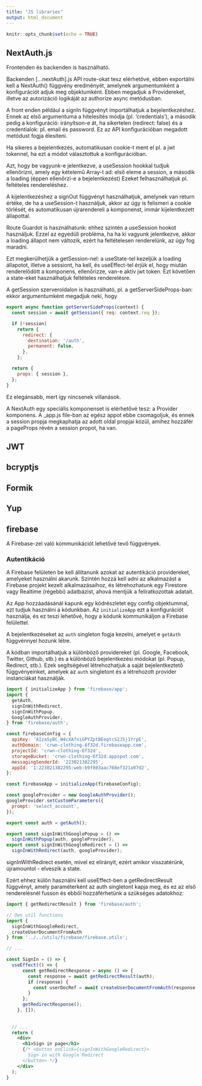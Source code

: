 ```yaml
---
title: "JS libraries"
output: html_document
---
```


```r
knitr::opts_chunk$set(echo = TRUE)
```

## NextAuth.js

Frontenden és backenden is használható.

Backenden [...nextAuth].js API route-okat tesz elérhetővé, ebben exportálni kell a NextAuth() függvény eredményét, amelynek argumentumként a konfigurációt adjuk meg objektumként. Ebben megadjuk a Providereket, illetve az autorizáció logikáját az authorize async metódusban. 

A front enden például a signIn függvényt importálhatjuk a bejelentkezéshez. Ennek az első argumentuma a hitelesítés módja (pl. 'credentials'), a második pedig a konfiguráció: irányítson-e át, ha sikertelen (redirect: false) és a credentialok: pl. email és password. Ez az API konfigurációban megadott metódust fogja élesíteni. 

Ha sikeres a bejelentkezés, automatikusan cookie-t ment el pl. a jwt tokennel, ha ezt a módot választottuk a konfigurációban.

Azt, hogy be vagyunk-e jelentkezve, a useSession hookkal tudjuk ellenőrizni, amely egy kételemű Array-t ad: első eleme a session, a második a loading (éppen ellenőrzi-e a bejelentkezést) Ezeket felhasználhatjuk pl. feltételes rendereléshez.

A kijelentkezéshez a signOut függvényt használhatjuk, amelynek van return értéke, de ha a useSession-t használjuk, akkor az úgy is felismeri a cookie törlését, és automatikusan újrarendereli a komponenst, immár kijelentkezett állapottal.

Route Guardot is használhatunk: ehhez szintén a useSession hookot használjuk. Ezzel az egyedüli probléma, ha ha ki vagyunk jelentkezve, akkor a loading állapot nem változik, ezért ha feltételesen renderelünk, az úgy fog maradni.

Ezt megkerülhetjük a getSession-nel: a useState-tel kezeljük a loading állapotot, illetve a sessiont, ha kell, és useEffect-tel érjük el, hogy miután renderelődött a komponens, ellenőrizze, van-e aktív jwt token. Ezt követően a state-eket használhatjuk feltételes renderelésre. 

A getSession szerveroldalon is használható, pl. a getServerSideProps-ban: ekkor argumentumként megadjuk neki, hogy 

```js
export async function getServerSideProps(context) {
  const session = await getSession({ req: context.req });

  if (!session)
    return {
      redirect: {
        destination: '/auth',
        permanent: false,
      },
    };

  return {
    props: { session },
  };
}
```

Ez elegánsabb, mert így nincsenek villanások.

A NextAuth egy speciális komponenset is elérhetővé tesz: a Provider komponens. A _app.js file-ban az egész appot ebbe csomagoljuk, és ennek a session propja megkaphatja az adott oldal propjai közül, amihez hozzáfér a pageProps révén a session propot, ha van.

## JWT

## bcryptjs

## Formik

## Yup

## firebase

A Firebase-zel való kommunikációt lehetővé tevő függvények.

### Autentikáció

A Firebase felületen be kell állítanunk azokat az autentikáció providereket, amelyeket használni akarunk. Szintén hozzá kell adni az alkalmazást a Firebase projekt kezelt alkalmazásaihoz, és létrehozhatunk egy Firestore vagy Realtime (régebbi) adatbázist, ahová mentjük a feliratkozottak adatait.

Az App hozzáadásánál kapunk egy kódrészletet egy config objektummal, ezt tudjuk használni a kódunkban. Az `initializeApp` ezt a konfigurációt használja, és ez teszi lehetővé, hogy a kódunk kommunikáljon a Firebase felülettel.

A bejelentkezéseket az `auth` singleton fogja kezelni, amelyet e `getAuth` függvénnyel hozunk létre.

A kódban importálhatjuk a különböző providereket (pl. Google, Facebook, Twitter, Github, stb.) és a különböző bejelentkezési módokat (pl. Popup, Redirect, stb.). Ezek segítségével létrehozhatjuk a saját bejelentkeztető függvényeinket, amelyek az `auth` singletont és a létrehozott provider instanciákat használják.


```js
import { initializeApp } from 'firebase/app';
import {
  getAuth,
  signInWithRedirect,
  signInWithPopup,
  GoogleAuthProvider,
} from 'firebase/auth';

const firebaseConfig = {
  apiKey: 'AIzaSyBC_W4cXAfniGPYZptBEegtcS2J5j1YrpE',
  authDomain: 'crwn-clothing-6f32d.firebaseapp.com',
  projectId: 'crwn-clothing-6f32d',
  storageBucket: 'crwn-clothing-6f32d.appspot.com',
  messagingSenderId: '223021382295',
  appId: '1:223021382295:web:b9f803aac768ef321a07d2',
};

const firebaseApp = initializeApp(firebaseConfig);

const googleProvider = new GoogleAuthProvider();
googleProvider.setCustomParameters({
  prompt: 'select_account',
});

export const auth = getAuth();

export const signInWithGooglePopup = () =>
  signInWithPopup(auth, googleProvider);
export const signInWithGoogleRedirect = () =>
  signInWithRedirect(auth, googleProvider);
```

signInWithRedirect esetén, mivel ez elirányít, ezért amikor visszatérünk, újramountol - elveszik a state.

Ezért ehhez külön használni kell useEffect-ben a getRedirectResult függvényt, amely paraméterként az auth singletont kapja meg, és ez az első renderelésnél fusson és ebből hozzáférhetünk a szükséges adatokhoz:

```jsx
import { getRedirectResult } from 'firebase/auth';

// Own util functions
import { 
  signInWithGoogleRedirect,
  createUserDocumentFromAuth 
} from '../../utils/firebase/firebase.utils';

// ...

const SignIn = () => {
  useEffect(() => {
      const getRedirectResponse = async () => {
        const response = await getRedirectResult(auth);
        if (response) {
          const userDocRef = await createUserDocumentFromAuth(response.user);
        }
      };
      getRedirectResponse();
    }, []);
  
  
  // ...
  return (
    <div>
      <h1>Sign in page</h1>
      {/* <button onClick={signInWithGoogleRedirect}>
        Sign in with Google Redirect
      </button> */}
    </div>
  );
}

```
